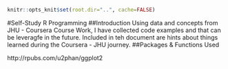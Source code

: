 ```r

knitr::opts_knit$set(root.dir="..", cache=FALSE)
```

#Self-Study R Programming
##Introduction
Using data and concepts from JHU - Coursera Course Work, I have collected code examples and that can be leveragfe in the future.  Included in teh document are hints about things learned during the Coursera - JHU journey.
##Packages & Functions Used  


http://rpubs.com/u2phan/ggplot2

